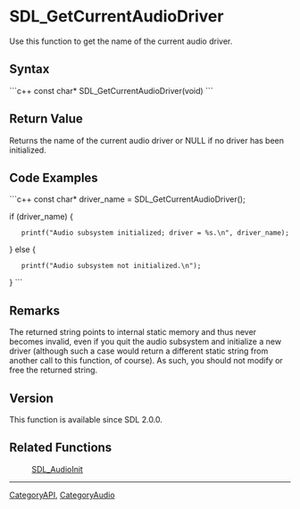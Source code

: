 <!-- pragma section-numbers off -->
<!-- pragma camelcase off -->

= SDL_GetCurrentAudioDriver =
Use this function to get the name of the current audio driver.


== Syntax ==
```c++
const char* SDL_GetCurrentAudioDriver(void)
```

== Return Value ==
Returns the name of the current audio driver or NULL if no driver has been initialized.

== Code Examples ==
```c++
const char* driver_name = SDL_GetCurrentAudioDriver();

if (driver_name) {
    printf("Audio subsystem initialized; driver = %s.\n", driver_name);
} else {
    printf("Audio subsystem not initialized.\n");
}
```

== Remarks ==
The returned string points to internal static memory and thus never becomes invalid, even if you quit the audio subsystem and initialize a new driver (although such a case would return a different static string from another call to this function, of course). As such, you should not modify or free the returned string.

== Version ==
This function is available since SDL 2.0.0.

== Related Functions ==
:[[SDL_AudioInit]]

----
[[CategoryAPI]], [[CategoryAudio]]
